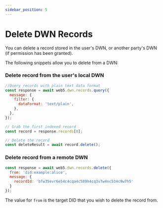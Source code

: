```yaml
---
sidebar_position: 5
---
```


# Delete DWN Records

You can delete a record stored in the user's DWN, or another party's DWN (if permission has been granted).

The following snippets allow you to delete from a DWN:

### Delete record from the user's local DWN
```js
//Query records with plain text data format
const response = await web5.dwn.records.query({
  message: {
    filter: {
      dataFormat: 'text/plain',
    },
  },
});

// Grab the first indexed record
const record = response.records[0];

// Delete the record
const deleteResult = await record.delete();
```


### Delete record from a remote DWN

```js
const response = await web5.dwn.records.delete({
  from: 'did:example:alice',
  message: {
    recordId: 'bfw35evr6e54c4cqa4c589h4cq3v7w4nc534c9w7h5'
  }
});
```

The value for `from` is the target DID that you wish to delete the record from.
